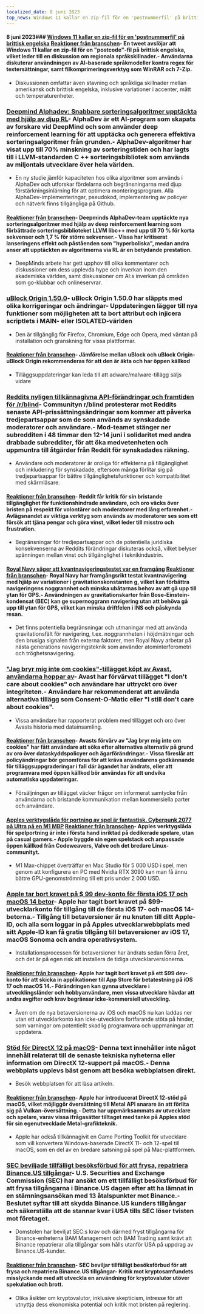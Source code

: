 ```yaml
---
localized_date: 8 juni 2023
top_news: Windows 11 kallar en zip-fil för en 'postnummerfil' på brittisk engelska
---
```




<CallToAction />

<Steps>

#### 8 juni 2023### [Windows 11 kallar en zip-fil för en 'postnummerfil' på brittisk engelska](https://twitter.com/JymFox/status/1665799627377975300) [Reaktioner från branschen](http://news.ycombinator.com/item?id=36231313)- En tweet avslöjar att Windows 11 kallar en zip-fil för en "postcode"-fil på brittisk engelska, vilket leder till en diskussion om regionala språkskillnader.- Användarna diskuterar användningen av AI-baserade språkmodeller kontra regex för textersättningar, samt filkomprimeringsverktyg som WinRAR och 7-Zip.

- Diskussionen omfattar även stavning och språkliga skillnader mellan amerikansk och brittisk engelska, inklusive variationer i accenter, mått och temperaturenheter.

### [Deepmind Alphadev: Snabbare sorteringsalgoritmer upptäckta med hjälp av djup RL](https://www.nature.com/articles/s41586-023-06004-9)- AlphaDev är ett AI-program som skapats av forskare vid DeepMind och som använder deep reinforcement learning för att upptäcka och generera effektiva sorteringsalgoritmer från grunden.- AlphaDev-algoritmer har visat upp till 70% minskning av sorteringstiden och har lagts till i LLVM-standarden C ++ sorteringsbibliotek som används av miljontals utvecklare över hela världen.

- En ny studie jämför kapaciteten hos olika algoritmer som används i AlphaDev och utforskar fördelarna och begränsningarna med djup förstärkningsinlärning för att optimera monteringsprogram. Alla AlphaDev-implementeringar, pseudokod, implementering av policyer och nätverk finns tillgängliga på Github.

#### [Reaktioner från branschen](http://news.ycombinator.com/item?id=36228125)- Deepminds AlphaDev-team upptäckte nya sorteringsalgoritmer med hjälp av deep reinforcement learning som förbättrade sorteringsbiblioteket LLVM libc++ med upp till 70 % för korta sekvenser och 1,7 % för större sekvenser.- Vissa har kritiserat lanseringens effekt och påståenden som "hyperboliska", medan andra anser att upptäckten av algoritmerna via RL är en betydande prestation.

- DeepMinds arbete har gett upphov till olika kommentarer och diskussioner om dess upplevda hype och inverkan inom den akademiska världen, samt diskussioner om AI:s inverkan på områden som go-klubbar och onlineservrar.

### [uBlock Origin 1.50.0](https://github.com/gorhill/uBlock/releases/tag/1.50.0)- uBlock Origin 1.50.0 har släppts med olika korrigeringar och ändringar- Uppdateringen lägger till nya funktioner som möjligheten att ta bort attribut och injicera scriptlets i MAIN- eller ISOLATED-världen

- Den är tillgänglig för Firefox, Chromium, Edge och Opera, med väntan på installation och granskning för vissa plattformar.

#### [Reaktioner från branschen](http://news.ycombinator.com/item?id=36227411)- Jämförelse mellan uBlock och uBlock Origin- uBlock Origin rekommenderas för att den är äkta och har öppen källkod

- Tilläggsuppdateringar kan leda till att adware/malware-tillägg säljs vidare

### [Reddits nyligen tillkännagivna API-förändringar och framtiden för /r/blind](https://old.reddit.com/r/Blind/comments/13zr8h2/reddits_recently_announced_api_changes_and_the/)- Communityn r/blind protesterar mot Reddits senaste API-prissättningsändringar som kommer att påverka tredjepartsappar som de som används av synskadade moderatorer och användare.- Mod-teamet stänger ner subredditen i 48 timmar den 12-14 juni i solidaritet med andra drabbade subredditer, för att öka medvetenheten och uppmuntra till åtgärder från Reddit för synskadades räkning.

- Användare och moderatorer är oroliga för effekterna på tillgänglighet och inkludering för synskadade, eftersom många förlitar sig på tredjepartsappar för bättre tillgänglighetsfunktioner och kompatibilitet med skärmläsare.

#### [Reaktioner från branschen](http://news.ycombinator.com/item?id=36231016)- Reddit får kritik för sin bristande tillgänglighet för funktionshindrade användare, och oro väcks över bristen på respekt för volontärer och moderatorer med lång erfarenhet.- Avlägsnandet av viktiga verktyg som används av moderatorer ses som ett försök att tjäna pengar och göra vinst, vilket leder till misstro och frustration.

- Begränsningar för tredjepartsappar och de potentiella juridiska konsekvenserna av Reddits förändringar diskuteras också, vilket belyser spänningen mellan vinst och tillgänglighet i teknikindustrin.

#### [Royal Navy säger att kvantnavigeringstestet var en framgång](https://thequantuminsider.com/2023/06/06/royal-navy-says-quantum-navigation-test-a-success/) [Reaktioner från branschen](http://news.ycombinator.com/item?id=36222625)- Royal Navy har framgångsrikt testat kvantnavigering med hjälp av variationer i gravitationskonstanten g, vilket kan förbättra navigeringens noggrannhet och minska ubåtarnas behov av att gå upp till ytan för GPS.- Användningen av gravitationskartor från Bose-Einstein-kondensat (BEC) kan ge supernoggrann navigering utan att behöva gå upp till ytan för GPS, vilket kan minska driftfelen i INS och påskynda resan.

- Det finns potentiella begränsningar och utmaningar med att använda gravitationsfält för navigering, t.ex. noggrannheten i höjdmätningar och den brusiga signalen från externa faktorer, men Royal Navy arbetar på nästa generations navigeringsteknik som använder atominterferometri och tröghetsnavigering.

### ["Jag bryr mig inte om cookies"-tillägget köpt av Avast, användarna hoppar av](https://addons.mozilla.org/en-US/firefox/addon/i-dont-care-about-cookies/reviews/?score=1&utm_content=addons-manager-reviews-link&utm_medium=firefox-browser&utm_source=firefox-browser)- Avast har förvärvat tillägget "I don't care about cookies" och användare har uttryckt oro över integriteten.- Användare har rekommenderat att använda alternativa tillägg som Consent-O-Matic eller "I still don't care about cookies".

- Vissa användare har rapporterat problem med tillägget och oro över Avasts historia med datainsamling.

#### [Reaktioner från branschen](http://news.ycombinator.com/item?id=36233068)- Avasts förvärv av "Jag bryr mig inte om cookies" har fått användare att söka efter alternativa alternativ på grund av oro över dataskyddspolicyer och ägarförändringar.- Vissa föreslår att policyändringar bör genomföras för att kräva användarens godkännande för tilläggsuppgraderingar i fall där ägandet har ändrats, eller att programvara med öppen källkod bör användas för att undvika automatiska uppdateringar.

- Försäljningen av tillägget väcker frågor om informerat samtycke från användarna och bristande kommunikation mellan kommersiella parter och användare.

#### [Apples verktygslåda för portning av spel är fantastisk. Cyberpunk 2077 på Ultra på en M1 MBP](https://twitter.com/isaacmarovitz/status/1666209780031971341) [Reaktioner från branschen](http://news.ycombinator.com/item?id=36223927)- Apples verktygslåda för spelportning är inte i första hand inriktad på dedikerade spelare, utan på casual gamers.- Apple byggde sin egen spelstack och anpassade öppen källkod från Codeweavers, Valve och det bredare Linux-communityt.

- M1 Max-chippet överträffar en Mac Studio för 5 000 USD i spel, men genom att konfigurera en PC med Nvidia RTX 3090 kan man få ännu bättre GPU-genomströmning till ett pris under 2 000 USD.

### [Apple tar bort kravet på $ 99 dev-konto för första iOS 17 och macOS 14 betor](https://arstechnica.com/gadgets/2023/06/how-to-install-ios-17-and-macos-14-developer-betas-now-that-anyone-can-do-it/)- Apple har tagit bort kravet på $99-utvecklarkonto för tillgång till de första iOS 17- och macOS 14-betorna.- Tillgång till betaversioner är nu knuten till ditt Apple-ID, och alla som loggar in på Apples utvecklarwebbplats med sitt Apple-ID kan få gratis tillgång till betaversioner av iOS 17, macOS Sonoma och andra operativsystem.

- Installationsprocessen för betaversioner har ändrats sedan förra året, och det är på egen risk att installera de tidiga utvecklarversionerna.

#### [Reaktioner från branschen](http://news.ycombinator.com/item?id=36230839)- Apple har tagit bort kravet på ett $99 dev-konto för att skicka in applikationer till App Store för betatestning på iOS 17 och macOS 14.- Förändringen kan gynna utvecklare i utvecklingsländer och hobbyanvändare, men vissa utvecklare hävdar att andra avgifter och krav begränsar icke-kommersiell utveckling.

- Även om de nya betaversionerna av iOS och macOS nu kan laddas ner utan ett utvecklarkonto kan icke-utvecklare fortfarande stöta på hinder, som varningar om potentiellt skadlig programvara och uppmaningar att uppdatera.

### [Stöd för DirectX 12 på macOS](https://twitter.com/andytizer/status/1666131239575728130)- Denna text innehåller inte något innehåll relaterat till de senaste tekniska nyheterna eller information om DirectX 12-support på macOS.- Denna webbplats upplevs bäst genom att besöka webbplatsen direkt.

- Besök webbplatsen för att läsa artikeln.

#### [Reaktioner från branschen](http://news.ycombinator.com/item?id=36222266)- Apple har introducerat DirectX 12-stöd på macOS, vilket möjliggör översättning till Metal API snarare än att förlita sig på Vulkan-översättning.- Detta har uppmärksammats av utvecklare och spelare, varav vissa ifrågasätter tilltaget med tanke på Apples stöd för sin egenutvecklade Metal-grafikteknik.

- Apple har också tillkännagivit en Game Porting Toolkit för utvecklare som vill konvertera Windows-baserade DirectX 11- och 12-spel till macOS, som en del av en bredare satsning på spel på Mac-plattformen.

### [SEC beviljade tillfälligt besöksförbud för att frysa, repatriera Binance.US tillgångar](https://www.kitco.com/news/2023-06-07/SEC-granted-emergency-restraining-order-to-freeze-repatriate-Binance-US-assets.html)- U.S. Securities and Exchange Commission (SEC) har ansökt om ett tillfälligt besöksförbud för att frysa tillgångarna i Binance.US dagen efter att ha lämnat in en stämningsansökan med 13 åtalspunkter mot Binance.- Beslutet syftar till att skydda Binance.US kunders tillgångar och säkerställa att de stannar kvar i USA tills SEC löser tvisten mot företaget.

- Domstolen har beviljat SEC:s krav och därmed fryst tillgångarna för Binance-enheterna BAM Management och BAM Trading samt krävt att Binance repatrierar alla tillgångar som hålls utanför USA på uppdrag av Binance.US-kunder.

#### [Reaktioner från branschen](http://news.ycombinator.com/item?id=36235143)- SEC beviljar tillfälligt besöksförbud för att frysa och repatriera Binance.US tillgångar- Kritik mot kryptosamfundets misslyckande med att utveckla en användning för kryptovalutor utöver spekulation och brott.

- Olika åsikter om kryptovalutor, inklusive skepticism, intresse för att utnyttja dess ekonomiska potential och kritik mot bristen på reglering.

</Steps>
